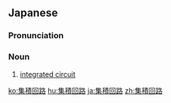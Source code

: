 ==Japanese==
{{ja-kanjitab|しゅう|せき|かい|ろ|yomi=o}}

===Pronunciation===
{{ja-pron|しゅうせきかいろ|y=o|acc=5|dev=5}}

===Noun===
{{ja-noun|しゅうせきかいろ}}

# {{lb|ja|electronics|sort=しゅうせきかいろ}} [[integrated circuit]]

[[ko:集積回路]]
[[hu:集積回路]]
[[ja:集積回路]]
[[zh:集積回路]]